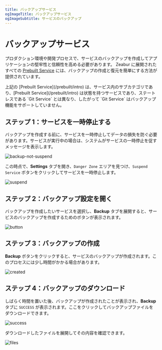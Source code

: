 ```yaml
---
title: バックアップサービス
ogImageTitle: バックアップサービス
ogImageSubtitle: サービスのバックアップ
---
```



# バックアップサービス

プロダクション環境や開発プロセスで、サービスのバックアップを作成してアプリケーションの堅牢性と信頼性を高める必要があります。
Zeabur に展開されたすべての [Prebuilt Service](/prebuilt/intro) には、バックアップの作成と復元を簡単にする方法が提供されています。

<Callout>
    上記の [Prebuilt Service](/prebuilt/intro) は、サービス内のサブカテゴリであり、[Prebuilt Service](/prebuilt/intro) は状態を持つサービスであり、ステートレスである `Git Service` とは異なり、したがって `Git Service` はバックアップ機能をサポートしていません。
</Callout>

## ステップ 1：サービスを一時停止する

バックアップを作成する前に、サービスを一時停止してデータの損失を防ぐ必要があります。サービスが実行中の場合は、システムがサービスの一時停止を促すメッセージを表示します。

![backup-not-suspend](/deploy/backup/backup-not-suspend.png)

この時点で、**Settings** タブを開き、`Danger Zone` エリアを見つけ、`Suspend Service` ボタンをクリックしてサービスを一時停止します。

![suspend](/deploy/backup/backup-suspend-service.png)

## ステップ 2：バックアップ設定を開く

バックアップを作成したいサービスを選択し、**Backup** タブを展開すると、サービスのバックアップを作成するためのボタンが表示されます。

![button](/deploy/backup/backup-not-suspend.png)

## ステップ 3：バックアップの作成

**Backup** ボタンをクリックすると、サービスのバックアップが作成されます。このプロセスには少し時間がかかる場合があります。

![created](/deploy/backup/backup-created.png)

## ステップ 4：バックアップのダウンロード

しばらく時間を置いた後、バックアップが作成されたことが表示され、**Backup** タブに `SUCCESS` が表示されます。ここをクリックしてバックアップファイルをダウンロードできます。

![success](/deploy/backup/backup-success.png)

ダウンロードしたファイルを展開してその内容を確認できます。

![files](/deploy/backup/backup-files.png)
